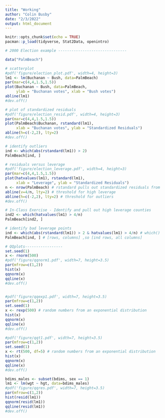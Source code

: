 ```yaml
---
title: "Working"
author: "Colin Busby"
date: "2/3/2022"
output: html_document
---
```


```r
knitr::opts_chunk$set(echo = TRUE)
pacman::p_load(tidyverse, Stat2Data, openintro)
```

```r
# 2000 Election example -------------------------------

data("PalmBeach")

# scatterplot
#pdf('figure/election_plot.pdf', width=4, height=3)
lm1 <- lm(Buchanan ~ Bush, data=PalmBeach)
par(mar=c(4,4,1.5,1.5))
plot(Buchanan ~ Bush, data=PalmBeach,
     ylab = "Buchanan votes", xlab = "Bush votes")
abline(lm1)
#dev.off()

# plot of standardized residuals
#pdf('figure/election_resid.pdf', width=4, height=3)
par(mar=c(4,4,1.5,1.5))
plot(PalmBeach$Buchanan, rstandard(lm1),
     xlab = "Buchanan votes", ylab = "Standardized Residuals")
abline(h=c(-2,2), lty=2)
#dev.off()

# identify outliers
ind <- which(abs(rstandard(lm1)) > 2)
PalmBeach[ind, ]

# residuals versus leverage
#pdf('figure/election_leverage.pdf', width=4, height=3)
par(mar=c(4,4,1.5,1.5))
plot(hatvalues(lm1), rstandard(lm1), 
     xlab = "Leverage", ylab = "Standardized Residuals")
n <- nrow(PalmBeach) # rstandard pulls out standardized residuals from model
abline(v=4/n, lty=2) # threshold for high leverage
abline(h=c(-2,2), lty=2) # threshold for outliers
#dev.off()

# In-Class Exercise - Identify and pull out high leverage counties
ind2 <- which(hatvalues(lm1) > 4/n)
PalmBeach[ind2, ]

# identify bad leverage points
ind <- which(abs(rstandard(lm1)) > 2 & hatvalues(lm1) > 4/n) # which() pulls out rows of data according to criteria
PalmBeach[ind, ] # [rows, columns] ,so [ind rows, all columns]

# QQplots-----------------
set.seed(1)
x <- rnorm(500)
#pdf('figure/qqnorm1.pdf', width=7, height=3.5)
par(mfrow=c(1,2))
hist(x)
qqnorm(x)
qqline(x)
#dev.off()


#pdf('figure/qqexp1.pdf', width=7, height=3.5)
par(mfrow=c(1,2))
set.seed(1)
x <- rexp(500) # random numbers from an exponential distribution
hist(x)
qqnorm(x)
qqline(x)
#dev.off()

#pdf('figure/qqt1.pdf', width=7, height=3.5)
par(mfrow=c(1,2))
set.seed(1)
x <- rt(500, df=5) # random numbers from an exponential distribution
hist(x)
qqnorm(x)
qqline(x)
#dev.off()

bdims_males <- subset(bdims, sex == 1) 
lm1 <- lm(wgt ~ hgt, data=bdims_males)
#pdf('figure/qqres.pdf', width=7, height=3.5)
par(mfrow=c(1,2))
hist(resid(lm1))
qqnorm(resid(lm1))
qqline(resid(lm1))
#dev.off()
```


